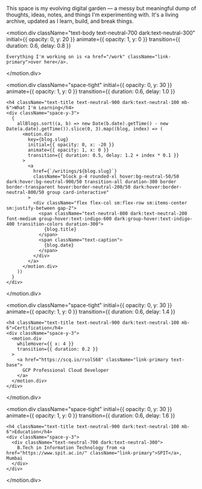 
<Name />

<div className="space-content">
  <motion.div 
    className="text-body text-neutral-700 dark:text-neutral-300 leading-relaxed"
    initial={{ opacity: 0, y: 20 }}
    animate={{ opacity: 1, y: 0 }}
    transition={{ duration: 0.6, delay: 0.6 }}
  >
    This space is my evolving digital garden — a messy but meaningful dump of thoughts, ideas, notes, and things I'm experimenting with. It's a living archive, updated as I learn, build, and break things.
  </motion.div>

  <motion.div 
    className="text-body text-neutral-700 dark:text-neutral-300"
    initial={{ opacity: 0, y: 20 }}
    animate={{ opacity: 1, y: 0 }}
    transition={{ duration: 0.6, delay: 0.8 }}
  >
    Everything I'm working on is <a href="/work" className="link-primary">over here</a>.
  </motion.div>

  <motion.div 
    className="space-tight"
    initial={{ opacity: 0, y: 30 }}
    animate={{ opacity: 1, y: 0 }}
    transition={{ duration: 0.6, delay: 1.0 }}
  >
    <h4 className="text-title text-neutral-900 dark:text-neutral-100 mb-6">What I'm Learning</h4>
    <div className="space-y-3">
      {
        allBlogs.sort((a, b) => new Date(b.date).getTime() - new Date(a.date).getTime()).slice(0, 3).map((blog, index) => (
          <motion.div
            key={blog.slug}
            initial={{ opacity: 0, x: -20 }}
            animate={{ opacity: 1, x: 0 }}
            transition={{ duration: 0.5, delay: 1.2 + index * 0.1 }}
          >
            <a 
              href={`/writings/${blog.slug}`} 
              className="block p-4 rounded-xl hover:bg-neutral-50/50 dark:hover:bg-neutral-900/50 transition-all duration-300 border border-transparent hover:border-neutral-200/50 dark:hover:border-neutral-800/50 group card-interactive"
            >
              <div className="flex flex-col sm:flex-row sm:items-center sm:justify-between gap-2">
                <span className="text-neutral-800 dark:text-neutral-200 font-medium group-hover:text-indigo-600 dark:group-hover:text-indigo-400 transition-colors duration-300">
                  {blog.title}
                </span>
                <span className="text-caption">
                  {blog.date}
                </span>
              </div>
            </a>
          </motion.div>
        ))
      }
    </div>
  </motion.div>

  <motion.div 
    className="space-tight"
    initial={{ opacity: 0, y: 30 }}
    animate={{ opacity: 1, y: 0 }}
    transition={{ duration: 0.6, delay: 1.4 }}
  >
    <h4 className="text-title text-neutral-900 dark:text-neutral-100 mb-6">Certification</h4>
    <div className="space-y-3">
      <motion.div
        whileHover={{ x: 4 }}
        transition={{ duration: 0.2 }}
      >
        <a href="https://scq.io/rsolS68" className="link-primary text-base">
          GCP Professional Cloud Developer
        </a>
      </motion.div>
    </div>
  </motion.div>

  <motion.div 
    className="space-tight"
    initial={{ opacity: 0, y: 30 }}
    animate={{ opacity: 1, y: 0 }}
    transition={{ duration: 0.6, delay: 1.6 }}
  >
    <h4 className="text-title text-neutral-900 dark:text-neutral-100 mb-6">Education</h4>
    <div className="space-y-3">
      <div className="text-neutral-700 dark:text-neutral-300">
        B.Tech in Information Technology from <a href="https://www.spit.ac.in/" className="link-primary">SPIT</a>, Mumbai
      </div>
    </div>
  </motion.div>
</div>